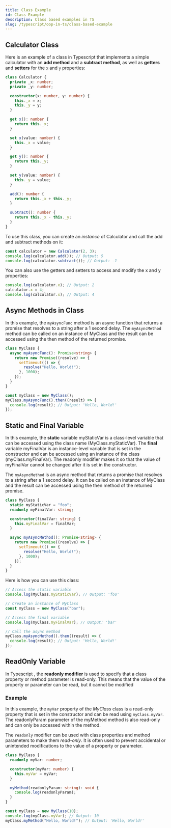 ```yaml
---
title: Class Example
id: Class-Example
description: Class based examples in TS
slug: /typescript/oop-in-ts/class-based-example
---
```



## Calculator Class

Here is an example of a class in <Highlight color={Colors.TypeScriptBlue}>Typescript</Highlight> that implements a simple calculator with an **add method** and a **subtract method**, as well as **getters** and **setters** for the `x` and `y` properties:

```ts
class Calculator {
  private _x: number;
  private _y: number;

  constructor(x: number, y: number) {
    this._x = x;
    this._y = y;
  }

  get x(): number {
    return this._x;
  }

  set x(value: number) {
    this._x = value;
  }

  get y(): number {
    return this._y;
  }

  set y(value: number) {
    this._y = value;
  }

  add(): number {
    return this._x + this._y;
  }

  subtract(): number {
    return this._x - this._y;
  }
}
```

To use this class, you can create an _instance_ of Calculator and call the add and subtract methods on it:

```ts
const calculator = new Calculator(2, 3);
console.log(calculator.add()); // Output: 5
console.log(calculator.subtract()); // Output: -1
```

You can also use the getters and setters to access and modify the x and y properties:

```ts
console.log(calculator.x); // Output: 2
calculator.x = 4;
console.log(calculator.x); // Output: 4
```

## Async Methods in Class

In this example, the `myAsyncFunc` method is an async function that returns a promise that resolves to a string after a 1 second delay. The `myAsyncMethod` method can be called on an instance of MyClass and the result can be accessed using the then method of the returned promise.

```ts
class MyClass {
  async myAsyncFunc(): Promise<string> {
    return new Promise((resolve) => {
      setTimeout(() => {
        resolve("Hello, World!");
      }, 1000);
    });
  }
}

const myClass = new MyClass();
myClass.myAsyncFunc().then((result) => {
  console.log(result); // Output: 'Hello, World!'
});
```

## Static and Final Variable

In this example, the **static** variable myStaticVar is a class-level variable that can be accessed using the class name (MyClass.myStaticVar). The **final** variable myFinalVar is an instance-level variable that is set in the constructor and can be accessed using an instance of the class (myClass.myFinalVar). The readonly modifier makes it so that the value of myFinalVar cannot be changed after it is set in the constructor.

The `myAsyncMethod` is an async method that returns a promise that resolves to a string after a 1 second delay. It can be called on an instance of MyClass and the result can be accessed using the then method of the returned promise.

```ts
class MyClass {
  static myStaticVar = "foo";
  readonly myFinalVar: string;

  constructor(finalVar: string) {
    this.myFinalVar = finalVar;
  }

  async myAsyncMethod(): Promise<string> {
    return new Promise((resolve) => {
      setTimeout(() => {
        resolve("Hello, World!");
      }, 1000);
    });
  }
}
```

Here is how you can use this class:

```ts
// Access the static variable
console.log(MyClass.myStaticVar); // Output: 'foo'

// Create an instance of MyClass
const myClass = new MyClass("bar");

// Access the final variable
console.log(myClass.myFinalVar); // Output: 'bar'

// Call the async method
myClass.myAsyncMethod().then((result) => {
  console.log(result); // Output: 'Hello, World!'
});
```

## ReadOnly Variable

In <Highlight color={Colors.TypeScriptBlue}>Typescript</Highlight> , the **readonly modifier** is used to specify that a class property or method parameter is read-only. This means that the value of the property or parameter can be read, but it cannot be modified

### Example

In this example, the `myVar` property of the _MyClass_ class is a read-only property that is set in the constructor and can be read using `myClass.myVar`. The readonlyParam parameter of the myMethod method is also read-only and can only be accessed within the method.

The `readonly` modifier can be used with class properties and method parameters to make them _read-only_. It is often used to prevent accidental or unintended modifications to the value of a property or parameter.

```ts
class MyClass {
  readonly myVar: number;

  constructor(myVar: number) {
    this.myVar = myVar;
  }

  myMethod(readonlyParam: string): void {
    console.log(readonlyParam);
  }
}

const myClass = new MyClass(10);
console.log(myClass.myVar); // Output: 10
myClass.myMethod("Hello, World!"); // Output: 'Hello, World!'
```
